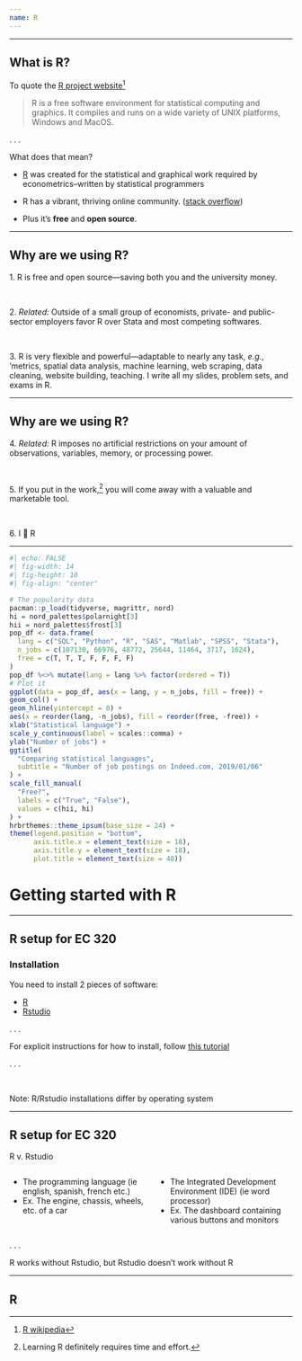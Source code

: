 ```yaml
---
name: R
---
```


---

## What is [R]{.mono .realbig}?

To quote the [[R]{.mono .big} project website](https://www.r-project.org)^[[[R]{.mono} wikipedia](https://en.wikipedia.org/wiki/R_(programming_language))]

> R is a free software environment for statistical computing and graphics. It compiles and runs on a wide variety of UNIX platforms, Windows and MacOS.

. . .

What does that mean?

- [R] was created for the statistical and graphical work required by econometrics--written by statistical programmers

- [R]{.mono .big} has a vibrant, thriving online community. ([stack overflow](https://stackoverflow.com/questions/tagged/r))

- Plus it's __free__ and __open source__.

---

## Why are we using [R]{.mono .realbig}?

1\. [R]{.mono .big} is [free]{.hi} and [open source]{.hi}—saving both you and the university money.

<br>

2\. _Related:_ Outside of a small group of economists, private- and public-sector [employers favor [R]{.mono .big}]{.blue} over [Stata]{.mono} and most competing softwares.

<br>

3\. [R]{.mono .big} is very [flexible and powerful]{.hi}—adaptable to nearly any task, _e.g._, 'metrics, spatial data analysis, machine learning, web scraping, data cleaning, website building, teaching. I write all my slides, problem sets, and exams in [R]{.mono .big}.

---

## Why are we using [R]{.mono .realbig}?

4\. _Related:_ [R]{.mono .big} imposes [no artificial restrictions]{.hi} on your amount of observations, variables, memory, or processing power.

<br>

5\. If you put in the work,^[Learning [R]{.mono} definitely requires time and effort.] you will come away with a [valuable and marketable]{.hi} tool.

<br>

6\. I 💖 [R]{.mono .big}

---

```r
#| echo: FALSE
#| fig-width: 14
#| fig-height: 10
#| fig-align: "center"

# The popularity data
pacman::p_load(tidyverse, magrittr, nord)
hi = nord_palettes$polarnight[3]
hii = nord_palettes$frost[3] 
pop_df <- data.frame(
  lang = c("SQL", "Python", "R", "SAS", "Matlab", "SPSS", "Stata"),
  n_jobs = c(107130, 66976, 48772, 25644, 11464, 3717, 1624),
  free = c(T, T, T, F, F, F, F)
)
pop_df %<>% mutate(lang = lang %>% factor(ordered = T))
# Plot it
ggplot(data = pop_df, aes(x = lang, y = n_jobs, fill = free)) +
geom_col() +
geom_hline(yintercept = 0) +
aes(x = reorder(lang, -n_jobs), fill = reorder(free, -free)) +
xlab("Statistical language") +
scale_y_continuous(label = scales::comma) +
ylab("Number of jobs") +
ggtitle(
  "Comparing statistical languages",
  subtitle = "Number of job postings on Indeed.com, 2019/01/06"
) +
scale_fill_manual(
  "Free?",
  labels = c("True", "False"),
  values = c(hii, hi)
) +
hrbrthemes::theme_ipsum(base_size = 24) +
theme(legend.position = "bottom",
      axis.title.x = element_text(size = 18),
      axis.title.y = element_text(size = 18),
      plot.title = element_text(size = 48))
```

# Getting started with [R]{.mono .huge} {.inverse}

---

## [R]{.mono .realbig} setup for EC 320

### Installation

You need to install [2]{.hi} pieces of software:

- [[R]{.mono .big}](https://cran.r-project.org/)
- [[Rstudio]{.mono}](https://posit.co/download/rstudio-desktop/)

. . .

For explicit instructions for how to install, follow [this tutorial](https://learnr-examples.shinyapps.io/ex-setup-r/#section-welcome)

. . .

<br>

[Note:]{.note} [R]{.mono .big}/[Rstudio]{.mono} installations differ by operating system

---

## [R]{.mono .realbig} setup for EC 320 

::: {.align-center}
[R]{.mono .big} [v.]{.small} [Rstudio]{.mono .big}
:::

:::: {.columns}

::: {.column width="50%"}
- The programming language (ie english, spanish, french etc.)
- [Ex.]{.ex} The engine, chassis, wheels, etc. of a car
:::

::: {.column width="50%"}
- The Integrated Development Environment (IDE) (ie word processor)
- [Ex.]{.ex} The dashboard containing various buttons and monitors

:::

::::

. . .

R works without Rstudio, but Rstudio doesn't work without R

---

## R

